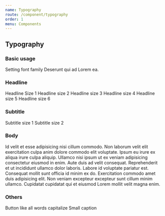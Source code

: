 ```yaml
---
name: Typography
route: /component/typography
order: 1
menu: Components
---
```



## Typography

### Basic usage
Setting font family
<Playground>
  <Typography>Deserunt qui ad Lorem ea.</Typography>
</Playground>

### Headline
<Playground>
  <Typography.Headline>Headline Size 1</Typography.Headline>
  <Typography.Headline size={2}>Headline size 2</Typography.Headline>
  <Typography.Headline size={3}>Headline size 3</Typography.Headline>
  <Typography.Headline size={4}>Headline size 4</Typography.Headline>
  <Typography.Headline size={5}>Headline size 5</Typography.Headline>
  <Typography.Headline size={6}>Headline size 6</Typography.Headline>
</Playground>

### Subtitle
<Playground>
  <Typography.Subtitle>Subtitle size 1</Typography.Subtitle>
  <Typography.Subtitle size={2}>Subtitle size 2</Typography.Subtitle>
</Playground>

### Body
<Playground>
  <Typography.Body>
    Id velit et esse adipisicing nisi cillum commodo. Non laborum velit elit exercitation culpa anim dolore commodo elit voluptate. Ipsum eu irure ex aliqua irure culpa aliquip. Ullamco nisi ipsum ut ex veniam adipisicing consectetur eiusmod in enim. Aute duis ad velit consequat. Reprehenderit et ut incididunt ullamco dolor laboris. Labore id voluptate pariatur est.
  </Typography.Body>
  <Typography.Body size={2}>
    Consequat mollit sunt officia id minim ex do. Exercitation commodo amet duis adipisicing elit. Non veniam excepteur excepteur sunt cillum minim ullamco. Cupidatat cupidatat qui et eiusmod Lorem mollit velit magna enim.
  </Typography.Body>
</Playground>

### Others
<Playground>
  <Typography.Button htmlTag="p">Button like</Typography.Button>
  <Typography.Overline htmlTag="p">all words capitalize</Typography.Overline>
  <Typography.Caption htmlTag="p">Small caption</Typography.Caption>
</Playground>

